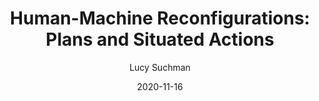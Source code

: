 ---
date: 2020-11-16
title: 'Human-Machine Reconfigurations: Plans and Situated Actions'
author: 'Lucy Suchman'
published: true
cover: './reconfigurations.jpg'
type: ['antibook']
url: 'https://www.librarything.com/work/7658596'
---